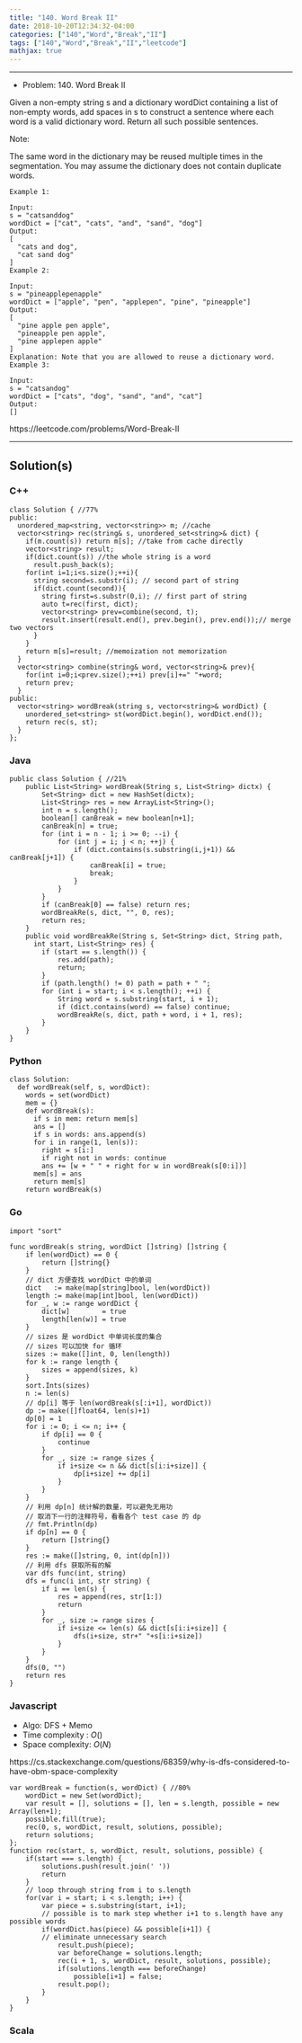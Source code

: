 ```yaml
---
title: "140. Word Break II"
date: 2018-10-20T12:34:32-04:00
categories: ["140","Word","Break","II"]
tags: ["140","Word","Break","II","leetcode"]
mathjax: true
---
```


----

- Problem: 140. Word Break II

Given a non-empty string s and a dictionary wordDict containing a list of non-empty words, add spaces in s to construct a sentence where each word is a valid dictionary word. Return all such possible sentences.

Note:

The same word in the dictionary may be reused multiple times in the segmentation.
You may assume the dictionary does not contain duplicate words.

```
Example 1:

Input:
s = "catsanddog"
wordDict = ["cat", "cats", "and", "sand", "dog"]
Output:
[
  "cats and dog",
  "cat sand dog"
]
Example 2:

Input:
s = "pineapplepenapple"
wordDict = ["apple", "pen", "applepen", "pine", "pineapple"]
Output:
[
  "pine apple pen apple",
  "pineapple pen apple",
  "pine applepen apple"
]
Explanation: Note that you are allowed to reuse a dictionary word.
Example 3:

Input:
s = "catsandog"
wordDict = ["cats", "dog", "sand", "and", "cat"]
Output:
[]
```

https://leetcode.com/problems/Word-Break-II

----

## Solution(s)

### C++

```
class Solution { //77%
public:
  unordered_map<string, vector<string>> m; //cache
  vector<string> rec(string& s, unordered_set<string>& dict) {
    if(m.count(s)) return m[s]; //take from cache directly
    vector<string> result;
    if(dict.count(s)) //the whole string is a word
      result.push_back(s);
    for(int i=1;i<s.size();++i){
      string second=s.substr(i); // second part of string
      if(dict.count(second)){
        string first=s.substr(0,i); // first part of string
        auto t=rec(first, dict);
        vector<string> prev=combine(second, t);
        result.insert(result.end(), prev.begin(), prev.end());// merge two vectors
      }
    }
    return m[s]=result; //memoization not memorization
  }
  vector<string> combine(string& word, vector<string>& prev){
    for(int i=0;i<prev.size();++i) prev[i]+=" "+word;
    return prev;
  }
public:
  vector<string> wordBreak(string s, vector<string>& wordDict) {
    unordered_set<string> st(wordDict.begin(), wordDict.end());
    return rec(s, st);
  }
};
```


### Java

```
public class Solution { //21%
    public List<String> wordBreak(String s, List<String> dictx) {
        Set<String> dict = new HashSet(dictx);
        List<String> res = new ArrayList<String>();
        int n = s.length();
        boolean[] canBreak = new boolean[n+1];
        canBreak[n] = true;
        for (int i = n - 1; i >= 0; --i) {
            for (int j = i; j < n; ++j) {
                if (dict.contains(s.substring(i,j+1)) && canBreak[j+1]) {
                    canBreak[i] = true;
                    break;
                }
            }
        }
        if (canBreak[0] == false) return res;
        wordBreakRe(s, dict, "", 0, res);
        return res;
    }
    public void wordBreakRe(String s, Set<String> dict, String path, 
      int start, List<String> res) {
        if (start == s.length()) {
            res.add(path);
            return;
        }
        if (path.length() != 0) path = path + " ";
        for (int i = start; i < s.length(); ++i) {
            String word = s.substring(start, i + 1);
            if (dict.contains(word) == false) continue;
            wordBreakRe(s, dict, path + word, i + 1, res);
        }
    }
}
```

### Python

```
class Solution:
  def wordBreak(self, s, wordDict):
    words = set(wordDict)
    mem = {}
    def wordBreak(s):
      if s in mem: return mem[s]
      ans = []
      if s in words: ans.append(s)
      for i in range(1, len(s)):
        right = s[i:]
        if right not in words: continue        
        ans += [w + " " + right for w in wordBreak(s[0:i])]
      mem[s] = ans
      return mem[s]
    return wordBreak(s)
```

### Go

```
import "sort"

func wordBreak(s string, wordDict []string) []string {
	if len(wordDict) == 0 {
		return []string{}
	}
	// dict 方便查找 wordDict 中的单词
	dict   := make(map[string]bool, len(wordDict))
	length := make(map[int]bool, len(wordDict))
	for _, w := range wordDict {
		dict[w]        = true
		length[len(w)] = true
	}
	// sizes 是 wordDict 中单词长度的集合
	// sizes 可以加快 for 循环
	sizes := make([]int, 0, len(length))
	for k := range length {
		sizes = append(sizes, k)
	}
	sort.Ints(sizes)
	n := len(s)
	// dp[i] 等于 len(wordBreak(s[:i+1], wordDict))
	dp := make([]float64, len(s)+1)
	dp[0] = 1
	for i := 0; i <= n; i++ {
		if dp[i] == 0 {
			continue
		}
		for _, size := range sizes {
			if i+size <= n && dict[s[i:i+size]] {
				dp[i+size] += dp[i]
			}
		}
	}
	// 利用 dp[n] 统计解的数量，可以避免无用功
	// 取消下一行的注释符号，看看各个 test case 的 dp
	// fmt.Println(dp)
	if dp[n] == 0 {
		return []string{}
	}
	res := make([]string, 0, int(dp[n]))
	// 利用 dfs 获取所有的解
	var dfs func(int, string)
	dfs = func(i int, str string) {
		if i == len(s) {
			res = append(res, str[1:])
			return
		}
		for _, size := range sizes {
			if i+size <= len(s) && dict[s[i:i+size]] {
				dfs(i+size, str+" "+s[i:i+size])
			}
		}
	}
	dfs(0, "")
	return res
}
```

### Javascript

- Algo: DFS + Memo
- Time complexity : $O()$  
- Space complexity: $O(N)$

https://cs.stackexchange.com/questions/68359/why-is-dfs-considered-to-have-obm-space-complexity

```
var wordBreak = function(s, wordDict) { //80%
    wordDict = new Set(wordDict);
    var result = [], solutions = [], len = s.length, possible = new Array(len+1);
    possible.fill(true);
    rec(0, s, wordDict, result, solutions, possible);
    return solutions;
};
function rec(start, s, wordDict, result, solutions, possible) {
    if(start === s.length) {
        solutions.push(result.join(' '))
        return
    }
    // loop through string from i to s.length
    for(var i = start; i < s.length; i++) {
        var piece = s.substring(start, i+1);
        // possible is to mark step whether i+1 to s.length have any possible words
        if(wordDict.has(piece) && possible[i+1]) {
        // eliminate unnecessary search
            result.push(piece);
            var beforeChange = solutions.length;
            rec(i + 1, s, wordDict, result, solutions, possible);
            if(solutions.length === beforeChange)
                possible[i+1] = false;
            result.pop();
        }
    }
}
```

### Scala

